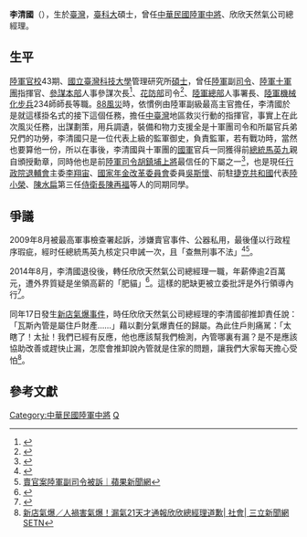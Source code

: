 {{Infobox_Officeholder
|name = 李清國
|image=Army (ROCA) Lieutenant General Lee Ching-kuo 陸軍中將李清國 (20091015 總統出席國軍八八水災災害防救有功官兵表揚大會 20bc655c73e9958ad6c1e668d2c57e7659fb6bb2).jpg 
|caption=李清國中將陸軍副司令任內，因八八水災救災行動獲授[[寶鼎勳章|四等寶鼎勳章]]（2009年10月15日）
|order             = {{flagicon image|Flag of the Republic of China Army.svg}} [[中華民國陸軍|中華民國陸軍]]副司令
|term_start        = 2008年10月1日
|term_end          = 2011年9月15日
|chief = 楊天嘯<br>[[李翔宙|李翔宙]]
|predecessor       = 武劍剛
|successor         =[[黃奕炳|黃奕炳]]
|order1            = {{flagicon image|Flag of the Republic of China Army.svg}} 第2任[[陸軍十軍團|陸軍十軍團]]指揮官
|term_start1        = 2006年11月1日
|term_end1         = 2008年9月30日
|predecessor1       = 朱善權
|successor1         = 趙希平
|order2             = {{flagicon image|ROC Ministry of National Defense Flag.svg}} [[國防部參謀本部|國防部參謀本部]]人事參謀次長室次長
|chief2             = [[李天羽|李天羽]] ([[中華民國空軍|空軍]]
|term_start2        = 2006年2月16日
|term_end2          = 2006年10月31日
|predecessor2       = 楊天嘯
|successor2         = [[黃奕炳|黃奕炳]]
|order3            =  {{flagicon image|Flag of the Republic of China Army.svg}} 第10任[[陸軍花東防衛指揮部|陸軍花東防衛司令部]]司令
|term_start3       = 2004年6月21日
|term_end3         = 2006年2月15日
|predecessor3      = [[程士瑜|程士瑜]]
|successor3        = 趙希平
|性別     = 男
|出生日期 = 1952年
|出生地點 = {{TWN}}
|逝世日期 = 
|逝世地點 = 
|居處     = 
|安葬地點 = 
|籍貫     = 
|職業     = 軍人
|父母     = 
|配偶     = 
|子女     = 
|親屬     = 
|國籍     = {{ROC}}
|信仰     = 
|學歷     = [[國立臺灣科技大學|國立臺灣科技大學]]管理研究所[[碩士|碩士]]<br>[[陸軍軍官學校|陸軍軍官學校]]43期
|別名     = 
|allegiance = {{ROC}}
|branch = {{flagicon image|Flag of the Republic of China Army.svg}} [[中華民國陸軍|中華民國陸軍]]
|rank ={{flagicon image|ROCA Lieutenant General's Flag.svg}} [[中將|中將]]
|serviceyears = 1974年－2011年
}}
'''李清國'''（{{bd|1952年||||}}），生於[[臺灣|臺灣]]，[[臺科大|臺科大]]碩士，曾任[[中華民國陸軍|中華民國陸軍]][[中將|中將]]、欣欣天然氣公司總經理。

==生平==
[[陸軍官校|陸軍官校]]43期、[[國立臺灣科技大學|國立臺灣科技大學]]管理研究所[[碩士|碩士]]，曾任[[陸軍|陸軍]]副[[中華民國陸軍司令|司令]]、[[陸軍十軍團|陸軍十軍團]]指揮官、[[參謀本部|參謀本部]]人事參謀次長<ref>{{Cite web |url=http://tw.people.com.cn/BIG5/14812/14875/4105909.html |title=台軍方第三波高級將領調動定案 多名將領升遷--台灣頻道--人民網 |access-date=2016-11-15 |archive-date=2016-11-25 |archive-url=https://web.archive.org/web/20161125043519/http://tw.people.com.cn/BIG5/14812/14875/4105909.html |dead-url=no }}</ref>、[[陸軍花東防衛指揮部|花防部]]司令<ref>{{Cite web |url=http://old.ltn.com.tw/2004/new/may/26/today-fo6.htm |title=軍方重要首長大幅調整 |access-date=2016-11-15 |archive-url=https://web.archive.org/web/20170110104006/http://old.ltn.com.tw/2004/new/may/26/today-fo6.htm |archive-date=2017-01-10 |dead-url=yes }}</ref>、[[國防部陸軍司令部|陸軍總部]]人事署長、[[陸軍|陸軍]][[機械化步兵|機械化步兵]]234師師長等職。[[88風災|88風災]]時，依慣例由陸軍副級最高主官擔任，李清國於是就這樣掛名式的接下這個任務，擔任[[中臺灣|中臺灣]]地區救災行動的指揮官，事實上在此次風災任務，出謀劃策，用兵調遺，裝備和物力支援全是十軍團司令和所屬官兵弟兄們的功勞，李清國只是一位代表上級的監軍御史，負責監軍，若有戰功時，當然也要算他一份，所以在事後，李清國與十軍團的[[中華民國國軍|國軍]]官兵一同獲得前[[中華民國總統|總統]][[馬英九|馬英九]]親自頒授勳章，同時他也是前[[中華民國陸軍司令|陸軍司令]][[胡鎮埔|胡鎮埔]][[上將|上將]]最信任的下屬之一<ref>{{Cite web |url=http://hk.crntt.com/crn-webapp/search/allDetail.jsp?id=100207329&sw=%E8%84%9A |title=透視臺灣“七大戰區”　陳水扁一手掌控 |access-date=2016-11-15 |archive-date=2019-05-19 |archive-url=https://web.archive.org/web/20190519151446/http://hk.crntt.com/crn-webapp/search/allDetail.jsp?id=100207329&sw=%E8%84%9A |dead-url=no }}</ref>，也是現任[[行政院退輔會|行政院退輔會]]主委[[李翔宙|李翔宙]]、[[國家年金改革委員會|國家年金改革委員會]]委員[[吳斯懷|吳斯懷]]、前駐[[捷克共和國|捷克共和國]]代表[[陸小榮|陸小榮]]、[[陳水扁|陳水扁]]第三任[[總統府侍衛長|侍衛長]][[陳再福|陳再福]]等人的同期同學。

==爭議==
2009年8月被最高軍事檢查署起訴，涉嫌賣官事件、公器私用，最後僅以行政程序瑕疵，經时任總統馬英九核定只申誡一次，且「查無刑事不法」<ref>{{Cite web |url=http://news.ltn.com.tw/news/politics/paper/341862 |title=國防部查弊 三上將被記申誡 |access-date=2017-05-27 |archive-date=2019-05-21 |archive-url=https://web.archive.org/web/20190521220712/https://news.ltn.com.tw/news/politics/paper/341862 |dead-url=no }}</ref><ref>[http://www.appledaily.com.tw/appledaily/article/headline/20090925/31968264/ 賣官案陸軍副司令被訴｜蘋果新聞網]</ref>。

2014年8月，李清國退役後，轉任欣欣天然氣公司總經理一職，年薪俸逾2百萬元，遭外界質疑是坐領高薪的「肥貓」<ref>{{Cite web |url=http://www.chinatimes.com/newspapers/20140818000349-260102 |title=欣字輩養30隻肥貓？ 退輔會：划算- 焦點要聞- 中國時報 - 中時電子報 |access-date=2017-05-27 |archive-date=2019-05-21 |archive-url=https://web.archive.org/web/20190521155736/https://www.chinatimes.com/newspapers/20140818000349-260102 |dead-url=no }}</ref>。這樣的肥缺更被立委批評是外行領導內行<ref>{{Cite web |url=https://news.tvbs.com.tw/meteorological/543187 |title=退輔會撐腰　欣欣老董年薪3、400萬 |access-date=2019-05-24 |archive-date=2019-05-24 |archive-url=https://web.archive.org/web/20190524045756/https://news.tvbs.com.tw/meteorological/543187 |dead-url=no }}</ref>。

同年17日發生[[2014年新北新店氣爆事故|新店氣爆事件]]，時任欣欣天然氣公司總經理的李清國卻推卸責任說：「瓦斯內管是屬住戶財產……」藉以劃分氣爆責任的歸屬。為此住戶則痛駡：「太瞎了！太扯！我們已經有反應，他也應該幫我們檢測，內管哪裏有漏？是不是應該協助改善或趕快止漏，怎麼會推卸說內管就是住家的問題，讓我們大家每天擔心受怕<ref>[http://www.setn.com/E/news.aspx?newsid=35593 新店氣爆／人禍害氣爆！漏氣21天才通報欣欣總經理道歉| 社會| 三立新聞網SETN]</ref>。

==參考文獻==
{{reflist}}

[[Category:中華民國陸軍中將|Category:中華民國陸軍中將]]
[[Category:李姓|Q]]